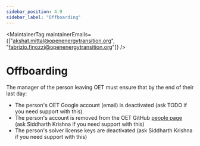 ```yaml
---
sidebar_position: 4.9
sidebar_label: "Offboarding"
---
```



<MaintainerTag maintainerEmails={["akshat.mittal@openenergytransition.org", "fabrizio.finozzi@openenergytransition.org"]} />

# Offboarding

<ControlledDocBanner />

The manager of the person leaving OET must ensure that by the end of their last day:
- The person's OET Google account (email) is deactivated (ask TODO if you need support with this)
- The person's account is removed from the OET GitHub [people page](https://github.com/orgs/open-energy-transition/people) (ask Siddharth Krishna if you need support with this)
- The person's solver license keys are deactivated (ask Siddharth Krishna if you need support with this)